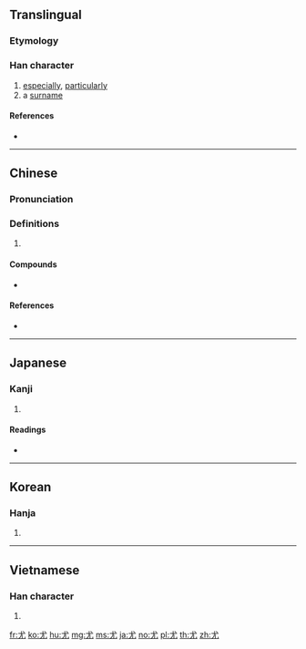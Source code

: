{{also|尢|ㄤ}}
==Translingual==

===Etymology===
{{Han etyl}}

===Han character===
{{Han char|rn=43|rad=尢|as=01|sn=4|four=43010|canj=IKU}}

# [[especially]], [[particularly]]
# a [[surname]]

====References====
* {{Han ref|kx=0298.030|dkj=07543|dj=0593.050|hdz=10551.140|uh=5C24|ud=23588|bh=A4D7|bd=42199}}

----

==Chinese==
{{zh-forms}}

===Pronunciation===
{{zh-pron
|m=yóu
|c=jau4
|h=pfs=yù
|md=
|mn=iû
|w=
|mc=y
|oc=y
|cat=
}}

===Definitions===
{{zh-hanzi}}

# {{rfdef|lang=zh}}

====Compounds====
* {{zh-l|尤其}}

====References====
* {{thcwdq|尤}}

----

==Japanese==

===Kanji===
{{ja-kanji|grade=|rs=尢01}}

# {{defn|lang=ja|sort=尢01}}

====Readings====
* {{ja-readings|on=[[ゆう]] (yū)|kun=[[とがめる]] (togameru), [[とが]] (toga), [[もっとも]] (mottomo)}}

----

==Korean==

===Hanja===
{{ko-hanja|hangeul=우|rv=u|mr=u}}

# {{defn|lang=ko|sort=尢01}}

----

==Vietnamese==

===Han character===
{{vi-hantu|[[vưu]]|rs=尢01}}

# {{defn|lang=vi|sort=尢01}}

[[fr:尤]]
[[ko:尤]]
[[hu:尤]]
[[mg:尤]]
[[ms:尤]]
[[ja:尤]]
[[no:尤]]
[[pl:尤]]
[[th:尤]]
[[zh:尤]]